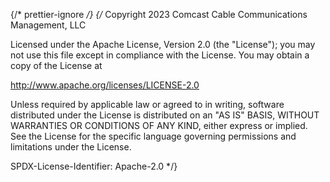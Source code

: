 ﻿{/* prettier-ignore */}
{/*
Copyright 2023 Comcast Cable Communications Management, LLC

Licensed under the Apache License, Version 2.0 (the "License");
you may not use this file except in compliance with the License.
You may obtain a copy of the License at

http://www.apache.org/licenses/LICENSE-2.0

Unless required by applicable law or agreed to in writing, software
distributed under the License is distributed on an "AS IS" BASIS,
WITHOUT WARRANTIES OR CONDITIONS OF ANY KIND, either express or implied.
See the License for the specific language governing permissions and
limitations under the License.

SPDX-License-Identifier: Apache-2.0
\*/}


<Meta of={KeyStories} />

<Title />

An extension of the Button component that represents an individual key on a keyboard

## Source

https://github.com/rdkcentral/Lightning-UI-Components/blob/develop/packages/@lightningjs/ui-components/src/components/Key/Key.js

## Usage

The Key component takes in a title or icon which can be automatically pushed to the Keyboard component's input field.

```js
import { Key } from '@lightningjs/ui-components';

class Basic extends lng.Component {
  static _template() {
    return {
      Key: {
        type: Key
      }
    };
  }
}
```

### Sizing

There are two options for setting the width of a `Key`: dynamically based of the `baseWidth` and `sizes` style properties, or setting a fixed width manually.

For dynamic sizing, the width of the smallest `Key` is defined as the `baseWidth` style property. Then, by setting the `size` property, the `Key` width will increase by multiples of that `baseWdith` (plus the spacing between `Key` components on a `Keyboard`, defined by the `keySpacing` property).

For fixed sizing, set the `fixed` property to `true` and define the `w` property.

## API

### Properties

| name       | type     | required | default   | description                                                                                                                                                                                                           |
| ---------- | -------- | -------- | --------- | --------------------------------------------------------------------------------------------------------------------------------------------------------------------------------------------------------------------- |
| fixed      | boolean  | false    | false     | when true, `w` overrides dynamically calclulated width                                                                                                                                                                |
| icon       | string   | false    | null      | url for icon                                                                                                                                                                                                          |
| onEnter    | function | false    | undefined | if defined, will be invoked when enter is pressed while focused on the `Key` component. When defined, the `$onSoftKey` and `$toggleKeyboard` events will not be emitted from the key (see Events section below)       |
| size       | string   | false    | sm        | width of the Key                                                                                                                                                                                                      |
| toggle     | boolean  | false    | undefined | If true, pressing the key will trigger the $toggleKeyboard event. If false, the key will trigger the $onSoftKey event                                                                                                 |
| keySpacing | number   | false    | 0         | The horizontal spacing between each key in a [Keyboard](?path=/docs/components-keyboard--docs). This value is factored intot he width of the key so that it aligns with with the borders of other keys in a Keyboard. |

### Style Properties

| name       | type             | description                                                                                                              |
| ---------- | ---------------- | ------------------------------------------------------------------------------------------------------------------------ |
| baseWidth  | number           | The base width of a key. This value will be multiplied based on the `size` property of the key                           |
| iconWidth  | number           | width set to all icons                                                                                                   |
| iconHeight | number           | height set to all icons                                                                                                  |
| minWidth   | number           | used as a fallback width if no width is passed into the component and `fixed` is false                                   |
| paddingX   | number           | space between the button horizontal edge and the content                                                                 |
| sizes      | object           | used to determine the width of key, contains the properties `sm`, `md`, `lg`, `xl`. See Sizing section for more details. |
| textStyle  | string \| object | text style to apply to the title                                                                                         |

### Events

#### `$onSoftKey({ key: string, toggle: boolean })`

Fired when the enter key is pressed while focused on a `Key` component. An event will be emitted
via Lightning's `fireAncestors` with an object of the `Key`'s `title` and `toggle` property values.
If a funciton is passed to the `Key`'s `onEnter` property, that function will be invoked and the
`$onSoftKey` event will not be emitted.

#### `$toggleKeyboard({ key: string, toggle: boolean })`

Fired when the enter key is pressed while focused on a `Key` component with its `toggle` property
set to `true`. If a funciton is passed to the `Key`'s `onEnter` property, that function will be invoked and the
`$toggleKeyboard` event will not be emitted.
